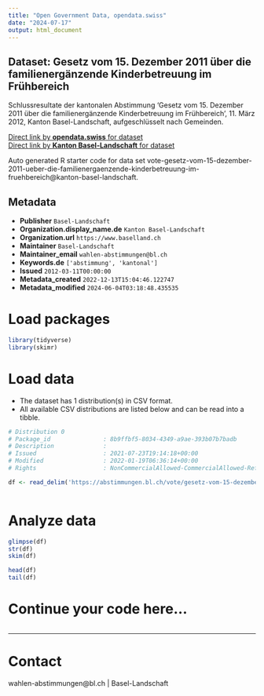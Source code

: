 ```yaml
---
title: "Open Government Data, opendata.swiss"
date: "2024-07-17"
output: html_document
---
```


## Dataset: Gesetz vom 15. Dezember 2011 über die familienergänzende Kinderbetreuung im Frühbereich

Schlussresultate der kantonalen Abstimmung 'Gesetz vom 15. Dezember 2011 über die familienergänzende Kinderbetreuung im Frühbereich', 11. März 2012, Kanton Basel-Landschaft, aufgeschlüsselt nach Gemeinden.

[Direct link by **opendata.swiss** for dataset](https://opendata.swiss/de/dataset/gesetz-vom-15-dezember-2011-uber-die-familienerganzende-kinderbetreuung-im-fruhbereich)<br>
[Direct link by **Kanton Basel-Landschaft** for dataset](https://abstimmungen.bl.ch/vote/gesetz-vom-15-dezember-2011-ueber-die-familienergaenzende-kinderbetreuung-im-fruehbereich/data)

Auto generated R starter code for data set vote-gesetz-vom-15-dezember-2011-ueber-die-familienergaenzende-kinderbetreuung-im-fruehbereich@kanton-basel-landschaft.

## Metadata

- **Publisher** `Basel-Landschaft`
- **Organization.display_name.de** `Kanton Basel-Landschaft`
- **Organization.url** `https://www.baselland.ch`
- **Maintainer** `Basel-Landschaft`
- **Maintainer_email** `wahlen-abstimmungen@bl.ch`
- **Keywords.de** `['abstimmung', 'kantonal']`
- **Issued** `2012-03-11T00:00:00`
- **Metadata_created** `2022-12-13T15:04:46.122747`
- **Metadata_modified** `2024-06-04T03:18:48.435535`


# Load packages

```r

library(tidyverse)
library(skimr)

```

# Load data

-   The dataset has 1 distribution(s) in CSV format.
-   All available CSV distributions are listed below and can be read into a tibble.

```r

# Distribution 0
# Package_id               : 8b9ffbf5-8034-4349-a9ae-393b07b7badb
# Description              : 
# Issued                   : 2021-07-23T19:14:18+00:00
# Modified                 : 2022-01-19T06:36:14+00:00
# Rights                   : NonCommercialAllowed-CommercialAllowed-ReferenceRequired

df <- read_delim('https://abstimmungen.bl.ch/vote/gesetz-vom-15-dezember-2011-ueber-die-familienergaenzende-kinderbetreuung-im-fruehbereich/data-csv')



```

# Analyze data

```r

glimpse(df)
str(df)
skim(df)

head(df)
tail(df)

```

# Continue your code here...

```r

```

------------------------------------------------------------------------

# Contact

wahlen-abstimmungen@bl.ch | Basel-Landschaft
